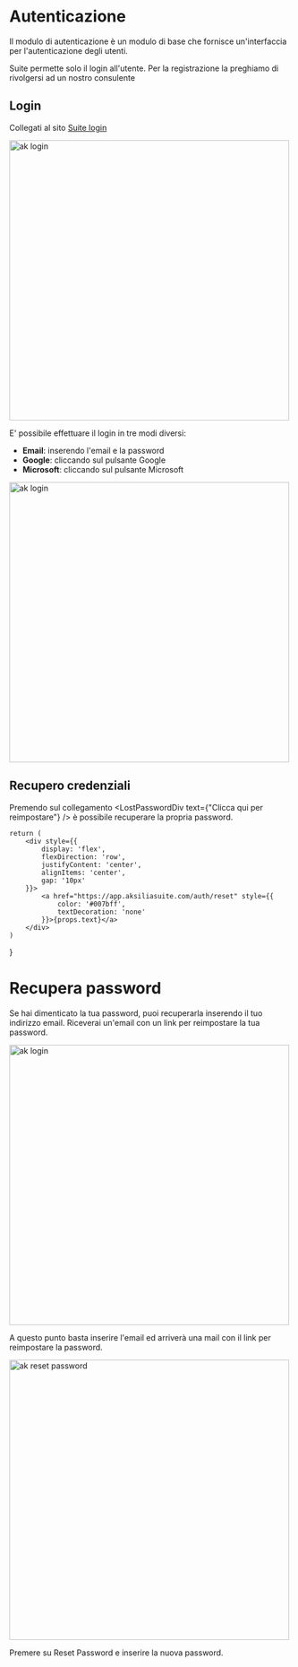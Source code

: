 # Autenticazione

Il modulo di autenticazione è un modulo di base che fornisce un'interfaccia per l'autenticazione degli utenti.

<Warning>Suite permette solo il login all'utente. Per la registrazione la preghiamo di rivolgersi ad un nostro consulente</Warning>

## Login

Collegati al sito [Suite login](https://app.aksiliasuite.com/auth/signin)

<Image src="/assets/ak_login.png" alt="ak login" height="500" />

E' possibile effettuare il login in tre modi diversi:

- **Email**: inserendo l'email e la password
- **Google**: cliccando sul pulsante Google
- **Microsoft**: cliccando sul pulsante Microsoft

<Image src="/assets/ak_login_google.png" alt="ak login" height="500" />

## Recupero credenziali

Premendo sul collegamento <LostPasswordDiv text={"Clicca qui per reimpostare"} /> è possibile recuperare la propria password.

    return (
        <div style={{
            display: 'flex',
            flexDirection: 'row',
            justifyContent: 'center',
            alignItems: 'center',
            gap: '10px'
        }}>
            <a href="https://app.aksiliasuite.com/auth/reset" style={{
                color: '#007bff',
                textDecoration: 'none'
            }}>{props.text}</a>
        </div>
    )
}

# Recupera password

Se hai dimenticato la tua password, puoi recuperarla inserendo il tuo indirizzo email. Riceverai un'email con un link per reimpostare la tua password.

<Image src="/assets/ak_reset_password.png" alt="ak login" height="500" />

A questo punto basta inserire l'email ed arriverà una mail con il link per reimpostare la password.

<Image src="/assets/ak_mail_reset_password.png" alt="ak reset password" height="500" />

Premere su Reset Password e inserire la nuova password.

